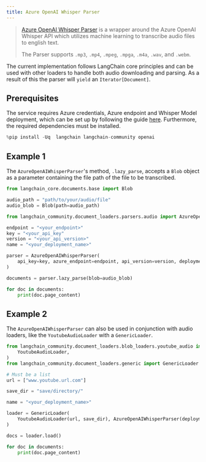 ```yaml
---
title: Azure OpenAI Whisper Parser
---
```


>[Azure OpenAI Whisper Parser](https://learn.microsoft.com/en-us/azure/ai-services/speech-service/whisper-overview) is a wrapper around the Azure OpenAI Whisper API which utilizes machine learning to transcribe audio files to english text. 
>
>The Parser supports `.mp3`, `.mp4`, `.mpeg`, `.mpga`, `.m4a`, `.wav`, and `.webm`.

The current implementation follows LangChain core principles and can be used with other loaders to handle both audio downloading and parsing. As a result of this the parser will `yield` an `Iterator[Document]`.

## Prerequisites

The service requires Azure credentials, Azure endpoint and Whisper Model deployment, which can be set up by following the guide [here](https://learn.microsoft.com/en-us/azure/ai-services/openai/whisper-quickstart?tabs=command-line%2Cpython-new%2Cjavascript&pivots=programming-language-python). Furthermore, the required dependencies must be installed.



```python
%pip install -Uq  langchain langchain-community openai
```

## Example 1

The `AzureOpenAIWhisperParser`'s method, `.lazy_parse`, accepts a `Blob` object as a parameter containing the file path of the file to be transcribed.


```python
from langchain_core.documents.base import Blob

audio_path = "path/to/your/audio/file"
audio_blob = Blob(path=audio_path)
```


```python
from langchain_community.document_loaders.parsers.audio import AzureOpenAIWhisperParser

endpoint = "<your_endpoint>"
key = "<your_api_key"
version = "<your_api_version>"
name = "<your_deployment_name>"

parser = AzureOpenAIWhisperParser(
    api_key=key, azure_endpoint=endpoint, api_version=version, deployment_name=name
)
```


```python
documents = parser.lazy_parse(blob=audio_blob)
```


```python
for doc in documents:
    print(doc.page_content)
```

## Example 2

The `AzureOpenAIWhisperParser` can also be used in conjunction with audio loaders, like the `YoutubeAudioLoader` with a `GenericLoader`.


```python
from langchain_community.document_loaders.blob_loaders.youtube_audio import (
    YoutubeAudioLoader,
)
from langchain_community.document_loaders.generic import GenericLoader
```


```python
# Must be a list
url = ["www.youtube.url.com"]

save_dir = "save/directory/"
```


```python
name = "<your_deployment_name>"

loader = GenericLoader(
    YoutubeAudioLoader(url, save_dir), AzureOpenAIWhisperParser(deployment_name=name)
)

docs = loader.load()
```


```python
for doc in documents:
    print(doc.page_content)
```
